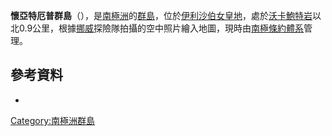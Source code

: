 {{coord|68|22|S|78|32|E|display=title}}

'''懷亞特厄普群島'''（{{lang-nn|Norsteholmen}}），是[[南極洲|南極洲]]的[[群島|群島]]，位於[[伊利沙伯女皇地|伊利沙伯女皇地]]，處於[[沃卡鮑特岩|沃卡鮑特岩]]以北0.9公里，根據[[挪威|挪威]]探險隊拍攝的空中照片繪入地圖，現時由[[南極條約體系|南極條約體系]]管理。

==參考資料==
* {{usgs-gazetteer}}

{{Antarctica-geo-stub}}
[[Category:南極洲群島|Category:南極洲群島]]